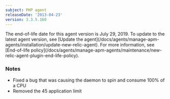 ```yaml
---
subject: PHP agent
releaseDate: '2013-04-23'
version: 3.3.5.160
---
```


<Callout variant="important">
  The end-of-life date for this agent version is July 29, 2019. To update to the latest agent version, see [Update the agent](/docs/agents/manage-apm-agents/installation/update-new-relic-agent). For more information, see [End-of-life policy](/docs/agents/manage-apm-agents/maintenance/new-relic-agent-plugin-end-life-policy).
</Callout>

### Notes

* Fixed a bug that was causing the daemon to spin and consume 100% of a CPU
* Removed the 45 application limit
